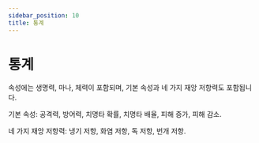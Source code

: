 ```yaml
---
sidebar_position: 10
title: 통계
---
```


# 통계

속성에는 생명력, 마나, 체력이 포함되며, 기본 속성과 네 가지 재앙 저항력도 포함됩니다.

기본 속성: 공격력, 방어력, 치명타 확률, 치명타 배율, 피해 증가, 피해 감소.

네 가지 재앙 저항력: 냉기 저항, 화염 저항, 독 저항, 번개 저항.